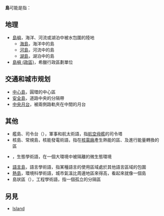 '''島'''可能是指：

== 地理 ==
* [[島嶼|島嶼]]，海洋、河流或湖泊中被水包圍的陸地
** [[海島|海島]]，海洋中的島
** [[河島|河島]]，河流中的島
** [[湖島|湖島]]，湖泊中的島
* [[島嶼_(政區)|島嶼 (政區)]]，希臘行政區劃單位

== 交通和城市规划 ==
* [[中心島|中心島]]，圓環的中心區
* [[安全島|安全島]]，道路中央的分隔帶
* [[中央月台|中央月台]]，被兩側路軌夾在中間的月台

== 其他 ==
* 艦島、司令台（{{lang|en|the island}}），軍事和航太術語，指[[航空母艦|航空母艦]]的司令塔
* 核島、常規島，核能發電術語，指在[[核電廠|核電廠]]產生熱能的區、及進行能量轉換的區
* {{tsl|en|Ecological island|生態島}}，生態學術語，在一個大環境中被隔離的微生態環境
* [[語言島|語言島]]，語言學術語，指某種語言的使用區域處於其他語言區域的包圍
* [[熱島|熱島]]，環境科學術語，城市氣溫比周邊地區來得高，看起來就像一個島
* 島狀區（{{lang|en|island}}），工程學術語，指一個孤立的分隔區

== 另見 ==
* [[Island|Island]]

{{disambig|D|Cat=一字消歧义}}